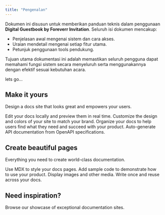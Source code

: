 ```yaml
---
title: "Pengenalan"
---
```


Dokumen ini disusun untuk memberikan panduan teknis dalam penggunaan **Digital Guestbook by Foreverr Invitation**. Seluruh isi dokumen mencakup:

- Penjelasan awal mengenai sistem dan cara akses.
- Uraian mendetail mengenai setiap fitur utama.
- Petunjuk penggunaan tools pendukung.

Tujuan utama dokumentasi ini adalah memastikan seluruh pengguna dapat memahami fungsi sistem secara menyeluruh serta menggunakannya dengan efektif sesuai kebutuhan acara.

<Card title="Mulai dari sini" icon="rocket" iconType="light" horizontal href="/guestbook/home">
  lets go...
</Card>

## Make it yours

Design a docs site that looks great and empowers your users.

<Columns cols={2}>
  <Card title="Edit locally" icon="pen-to-square" href="/development">
    Edit your docs locally and preview them in real time.
  </Card>
  <Card title="Customize your site" icon="palette" href="/essentials/settings">
    Customize the design and colors of your site to match your brand.
  </Card>
  <Card title="Set up navigation" icon="map" href="/essentials/navigation">
    Organize your docs to help users find what they need and succeed with your product.
  </Card>
  <Card title="API documentation" icon="terminal" href="/api-reference/introduction">
    Auto-generate API documentation from OpenAPI specifications.
  </Card>
</Columns>

## Create beautiful pages

Everything you need to create world-class documentation.

<Columns cols={2}>
  <Card title="Write with MDX" icon="pen-fancy" href="/essentials/markdown">
    Use MDX to style your docs pages.
  </Card>
  <Card title="Code samples" icon="code" href="/essentials/code">
    Add sample code to demonstrate how to use your product.
  </Card>
  <Card title="Images" icon="image" href="/essentials/images">
    Display images and other media.
  </Card>
  <Card title="Reusable snippets" icon="recycle" href="/essentials/reusable-snippets">
    Write once and reuse across your docs.
  </Card>
</Columns>

## Need inspiration?

<Card title="See complete examples" icon="stars" href="https://mintlify.com/customers">
  Browse our showcase of exceptional documentation sites.
</Card>